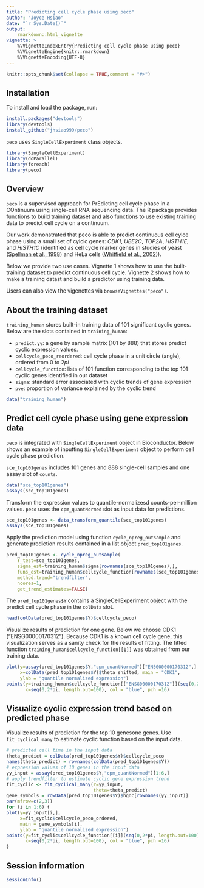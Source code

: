 ```yaml
---
title: "Predicting cell cycle phase using peco"
author: "Joyce Hsiao"
date: "`r Sys.Date()`"
output: 
    rmarkdown::html_vignette
vignette: >
    %\VignetteIndexEntry{Predicting cell cycle phase using peco}
    %\VignetteEngine{knitr::rmarkdown}
    %\VignetteEncoding{UTF-8}
---
```


```r
knitr::opts_chunk$set(collapse = TRUE,comment = "#>")
```

Installation 
------------

To install and load the package, run:

```r
install.packages("devtools")
library(devtools)
install_github("jhsiao999/peco")
```

`peco` uses `SingleCellExperiment` class objects.

```r
library(SingleCellExperiment)
library(doParallel)
library(foreach)
library(peco)
```

Overview
--------

`peco` is a supervised approach for PrEdicting cell cycle phase in a
COntinuum using single-cell RNA sequencing data. The R package
provides functions to build training dataset and also functions to use
existing training data to predict cell cycle on a continuum.

Our work demonstrated that peco is able to predict continuous cell
cylce phase using a small set of cylcic genes: _CDK1_, _UBE2C_,
_TOP2A_, _HISTH1E_, and _HISTH1C_ (identified as cell cycle marker
genes in studies of yeast ([Spellman et al., 1998][spellman]) and HeLa
cells ([Whitfield et al., 2002][whitfield])).

Below we provide two use cases. Vignette 1 shows how to use the
built-training dataset to predict continuous cell cycle. Vignette 2
shows how to make a training datast and build a predictor using
training data.

Users can also view the vigenettes via `browseVignettes("peco")`.

About the training dataset
--------------------------

`training_human` stores built-in training data of 101 significant cyclic genes. Below are the slots contained in `training_human`:

- `predict.yy`: a gene by sample matrix (101 by 888) that stores predict cyclic expression values. 
- `cellcycle_peco_reordered`: cell cycle phase in a unit circle (angle), ordered from 0 to 2$pi$
- `cellcycle_function`: lists of 101 function corresponding to the top 101 cyclic genes identified in our dataset
- `sigma`: standard error associated with cyclic trends of gene expression
- `pve`: proportion of variance explained by the cyclic trend


```r
data("training_human")
```

Predict cell cycle phase using gene expression data
---------------------------------------------------

`peco` is integrated with `SingleCellExperiment` object in
Bioconductor. Below shows an example of inputting
`SingleCellExperiment` object to perform cell cycle phase prediction.

`sce_top101genes` includes 101 genes and 888 single-cell samples and
one assay slot of `counts`.

```r
data("sce_top101genes")
assays(sce_top101genes)
```

Transform the expression values to quantile-normalizesd
counts-per-million values. `peco` uses the `cpm_quantNormed` slot as
input data for predictions.

```r
sce_top101genes <- data_transform_quantile(sce_top101genes)
assays(sce_top101genes)
```

Apply the prediction model using function `cycle_npreg_outsample` and
generate prediction results contained in a list object
`pred_top101genes`.

```r
pred_top101genes <- cycle_npreg_outsample(
    Y_test=sce_top101genes,
    sigma_est=training_human$sigma[rownames(sce_top101genes),],
    funs_est=training_human$cellcycle_function[rownames(sce_top101genes)],
    method.trend="trendfilter",
    ncores=1,
    get_trend_estimates=FALSE)
```

The `pred_top101genes$Y` contains a SingleCellExperiment object with
the predict cell cycle phase in the `colData` slot.

```r
head(colData(pred_top101genes$Y)$cellcycle_peco)
```

Visualize results of prediction for one gene. Below we choose CDK1
("ENSG00000170312"). Because CDK1 is a known cell cycle gene, this
visualization serves as a sanity check for the results of fitting. The
fitted function `training_human$cellcycle_function[[1]]` was obtained
from our training data.

```r
plot(y=assay(pred_top101genes$Y,"cpm_quantNormed")["ENSG00000170312",],
     x=colData(pred_top101genes$Y)$theta_shifted, main = "CDK1",
     ylab = "quantile normalized expression")
points(y=training_human$cellcycle_function[["ENSG00000170312"]](seq(0,2*pi, length.out=100)),
       x=seq(0,2*pi, length.out=100), col = "blue", pch =16)
```

Visualize cyclic expression trend based on predicted phase
----------------------------------------------------------

Visualize results of prediction for the top 10 genesone genes. Use
`fit_cyclical_many` to estimate cyclic function based on the input
data.


```r
# predicted cell time in the input data
theta_predict = colData(pred_top101genes$Y)$cellcycle_peco
names(theta_predict) = rownames(colData(pred_top101genes$Y))
# expression values of 10 genes in the input data
yy_input = assay(pred_top101genes$Y,"cpm_quantNormed")[1:6,]
# apply trendfilter to estimate cyclic gene expression trend
fit_cyclic <- fit_cyclical_many(Y=yy_input, 
                                theta=theta_predict)
gene_symbols = rowData(pred_top101genes$Y)$hgnc[rownames(yy_input)]
par(mfrow=c(2,3))
for (i in 1:6) {
plot(y=yy_input[i,],
     x=fit_cyclic$cellcycle_peco_ordered, 
     main = gene_symbols[i],
     ylab = "quantile normalized expression")
points(y=fit_cyclic$cellcycle_function[[i]](seq(0,2*pi, length.out=100)),
       x=seq(0,2*pi, length.out=100), col = "blue", pch =16)
}
```

## Session information

```r
sessionInfo()
```

[spellman]: https://www.ncbi.nlm.nih.gov/pmc/articles/PMC25624
[whitfield]: https://www.ncbi.nlm.nih.gov/pmc/articles/PMC117619

